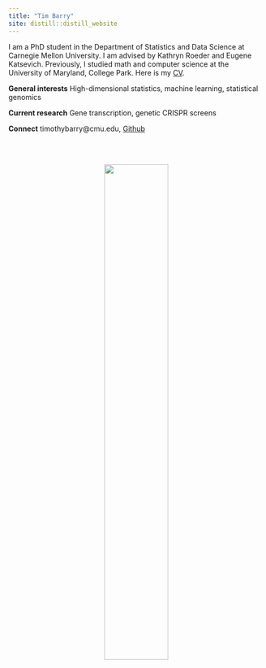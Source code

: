 ```yaml
---
title: "Tim Barry"
site: distill::distill_website
---
```

<style type="text/css">
.main-container {
  max-width: 1800px;
  margin-left: auto;
  margin-right: auto;
}
</style>

I am a PhD student in the Department of Statistics and Data Science at Carnegie Mellon University. I am advised by Kathryn Roeder and Eugene Katsevich. Previously, I studied math and computer science at the University of Maryland, College Park. Here is my [CV](timsResume.pdf).

**General interests** High-dimensional statistics, machine learning, statistical genomics

**Current research** Gene transcription, genetic CRISPR screens

**Connect** timothybarry@cmu.edu, [Github](https://github.com/Timothy-Barry)

<br/>
<br/>
<center>
![](pic_circle.png){#id .class width=50% height=50%}
\center
